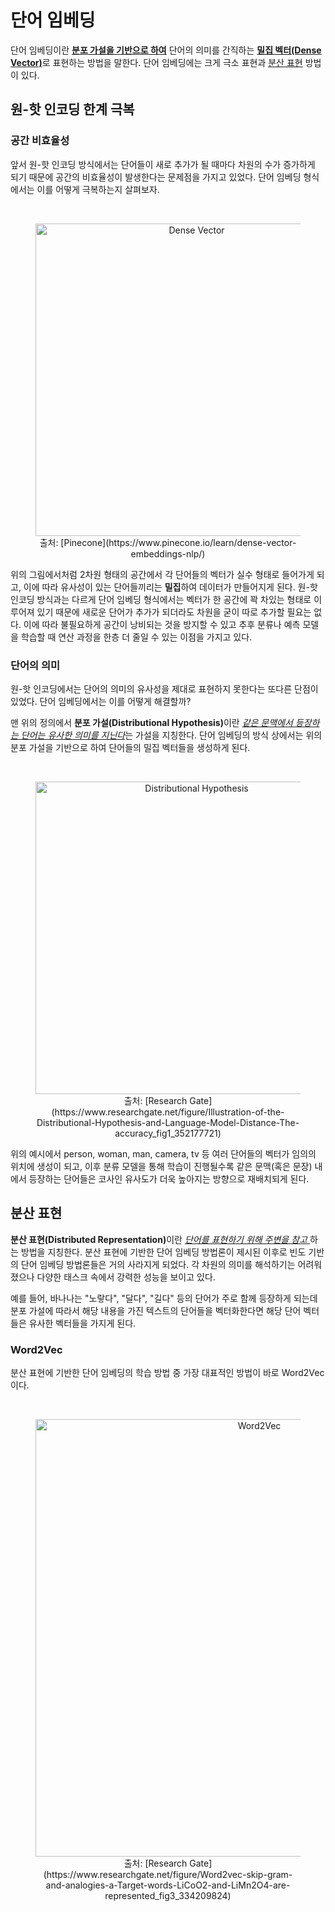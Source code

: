 # 단어 임베딩

단어 임베딩이란 <ins>**분포 가설을 기반으로 하여**</ins> 단어의 의미를 간직하는 <ins>**밀집 벡터(Dense Vector)**</ins>로 표현하는 방법을 말한다.
단어 임베딩에는 크게 극소 표현과 [분산 표현](#분산-표현) 방법이 있다.

## 원-핫 인코딩 한계 극복

### 공간 비효율성

앞서 원-핫 인코딩 방식에서는 단어들이 새로 추가가 될 때마다 차원의 수가 증가하게 되기 때문에 공간의 비효율성이 발생한다는 문제점을 가지고 있었다.
단어 임베딩 형식에서는 이를 어떻게 극복하는지 살펴보자.

<br />

<center>
  <figure>
    <img
      src="https://d33wubrfki0l68.cloudfront.net/429d58bc351cd28595d66b720acf07eb8f194af8/0ff77/images/nlp-embedding-methods-3.jpg"
      alt="Dense Vector"
      width="500"
    />
    <figcaption>
      출처:
      [Pinecone](https://www.pinecone.io/learn/dense-vector-embeddings-nlp/)
    </figcaption>
  </figure>
</center>

위의 그림에서처럼 2차원 형태의 공간에서 각 단어들의 벡터가 실수 형태로 들어가게 되고, 이에 따라 유사성이 있는 단어들끼리는 **밀집**하여 데이터가 만들어지게 된다.
원-핫 인코딩 방식과는 다르게 단어 임베딩 형식에서는 벡터가 한 공간에 꽉 차있는 형태로 이루어져 있기 때문에 새로운 단어가 추가가 되더라도 차원을 굳이 따로 추가할 필요는 없다.
이에 따라 불필요하게 공간이 낭비되는 것을 방지할 수 있고 추후 분류나 예측 모델을 학습할 때 연산 과정을 한층 더 줄일 수 있는 이점을 가지고 있다.

### 단어의 의미

원-핫 인코딩에서는 단어의 의미의 유사성을 제대로 표현하지 못한다는 또다른 단점이 있었다. 단어 임베딩에서는 이를 어떻게 해결할까?

맨 위의 정의에서 <b>분포 가설(Distributional Hypothesis)</b>이란 <ins>_같은 문맥에서 등장하는 단어는 유사한 의미를 지닌다_</ins>는 가설을 지칭한다.
단어 임베딩의 방식 상에서는 위의 분포 가설을 기반으로 하여 단어들의 밀집 벡터들을 생성하게 된다.

<br />

<center>
  <figure>
    <img
      src="https://www.researchgate.net/publication/352177721/figure/fig1/AS:1031905331912708@1623036811743/Illustration-of-the-Distributional-Hypothesis-and-Language-Model-Distance-The-accuracy.png"
      alt="Distributional Hypothesis"
      width="500"
    />
    <figcaption>
      출처: [Research
      Gate](https://www.researchgate.net/figure/Illustration-of-the-Distributional-Hypothesis-and-Language-Model-Distance-The-accuracy_fig1_352177721)
    </figcaption>
  </figure>
</center>

위의 예시에서 person, woman, man, camera, tv 등 여러 단어들의 벡터가 임의의 위치에 생성이 되고, 이후 분류 모델을 통해 학습이 진행될수록 같은 문맥(혹은 문장) 내에서 등장하는 단어들은 코사인 유사도가 더욱 높아지는 방향으로
재배치되게 된다.

## 분산 표현

<b>분산 표현(Distributed Representation)</b>이란 <ins>
  <i>단어를 표현하기 위해 주변을 참고</i>
</ins>하는 방법을 지칭한다. 분산 표현에 기반한 단어 임베딩 방법론이 제시된 이후로
빈도 기반의 단어 임베딩 방법론들은 거의 사라지게 되었다. 각 차원의 의미를 해석하기는
어려워졌으나 다양한 태스크 속에서 강력한 성능을 보이고 있다.

예를 들어, 바나나는 "노랗다", "달다", "길다" 등의 단어가 주로 함께 등장하게 되는데 분포 가설에 따라서 해당 내용을 가진 텍스트의 단어들을 벡터화한다면 해당 단어 벡터들은 유사한 벡터들을 가지게 된다.

### Word2Vec

분산 표현에 기반한 단어 임베딩의 학습 방법 중 가장 대표적인 방법이 바로 Word2Vec이다.

<br />

<center>
  <figure>
    <img
      src="https://www.researchgate.net/publication/334209824/figure/fig3/AS:776808106577938@1562216893819/Word2vec-skip-gram-and-analogies-a-Target-words-LiCoO2-and-LiMn2O4-are-represented.png"
      alt="Word2Vec"
      width="700"
    />
    <figcaption>
      출처: [Research
      Gate](https://www.researchgate.net/figure/Word2vec-skip-gram-and-analogies-a-Target-words-LiCoO2-and-LiMn2O4-are-represented_fig3_334209824)
    </figcaption>
  </figure>
</center>

